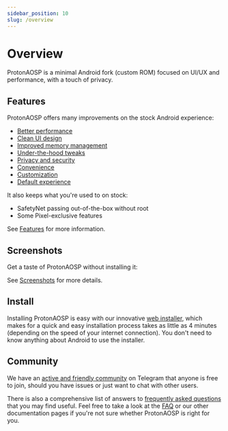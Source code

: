 ```yaml
---
sidebar_position: 10
slug: /overview
---
```



# Overview

ProtonAOSP is a minimal Android fork (custom ROM) focused on UI/UX and performance, with a touch of privacy.

## Features

ProtonAOSP offers many improvements on the stock Android experience:

- [Better performance](features.md#performance)
- [Clean UI design](features.md#ui)
- [Improved memory management](features.md#memory)
- [Under-the-hood tweaks](features.md#tweaks)
- [Privacy and security](features.md#privacy)
- [Convenience](features.md#convenience)
- [Customization](features.md#customization)
- [Default experience](features.md#defaults)

It also keeps what you're used to on stock:

- SafetyNet passing out-of-the-box without root
- Some Pixel-exclusive features

See [Features](features.md) for more information.

## Screenshots

Get a taste of ProtonAOSP without installing it:

<Screenshots>
  <Screenshot name="sys-ui-dark-notif" alt="Notification shade, dark" />
  <Screenshot name="sys-ui-light-qs" alt="Quick settings, light" />
  <Screenshot name="sys-ui-power-menu" alt="Power menu" />
  <Screenshot name="sys-ui-recents" alt="Recents overview" />
</Screenshots>

See [Screenshots](screenshots.mdx) for more details.

## Install

Installing ProtonAOSP is easy with our innovative [web installer](../getting-started/install/web.mdx), which makes for a quick and easy installation process takes as little as 4 minutes (depending on the speed of your internet connection). You don't need to know anything about Android to use the installer.

## Community

We have an [active and friendly community](community.md) on Telegram that anyone is free to join, should you have issues or just want to chat with other users.

There is also a comprehensive list of answers to [frequently asked questions](faq.md) that you may find useful. Feel free to take a look at the [FAQ](faq.md) or our other documentation pages if you're not sure whether ProtonAOSP is right for you.
